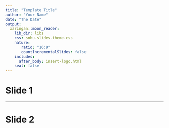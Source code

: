 ```yaml
---
title: "Template Title"
author: "Your Name"
date: "The Date"
output:
  xaringan::moon_reader:
    lib_dir: libs
    css: snhu-slides-theme.css
    nature:
       ratio: "16:9"
       countIncrementalSlides: false
    includes:
      after_body: insert-logo.html
    seal: false
---
```


# Slide 1



---

# Slide 2








